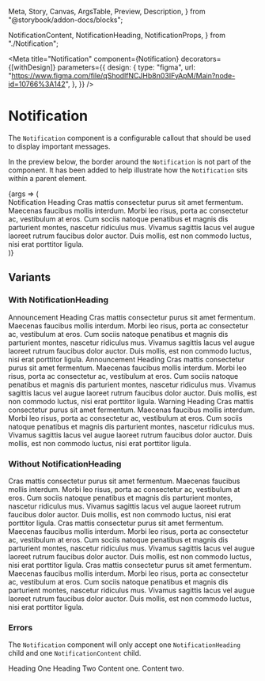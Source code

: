   Meta,
  Story,
  Canvas,
  ArgsTable,
  Preview,
  Description,
} from "@storybook/addon-docs/blocks";

  NotificationContent,
  NotificationHeading,
  NotificationProps,
} from "./Notification";

<Meta
  title="Notification"
  component={Notification}
  decorators={[withDesign]}
  parameters={{
    design: {
      type: "figma",
      url:
        "https://www.figma.com/file/qShodlfNCJHb8n03IFyApM/Main?node-id=10766%3A142",
    },
  }}
/>

# Notification

<Description of={Notification} />

The `Notification` component is a configurable callout that should be used to display important messages.

In the preview below, the border around the `Notification` is not part of the component. It has been added to help illustrate how the `Notification` sits within a parent element.

<Preview withToolbar>
  <Story
    name="Notification"
    args={{
      id: "basic-notification",
      centered: true,
      fillSpace: true,
    }}
    argTypes={{
      blockName: { table: { disable: true } },
      modifiers: { table: { disable: true } },
    }}
  >
    {args => (
      <div style={{ border: "1px solid #ccc" }}>
        <Notification {...args}>
          <NotificationHeading>Notification Heading</NotificationHeading>
          <NotificationContent>
            Cras mattis consectetur purus sit amet fermentum. Maecenas faucibus
            mollis interdum. Morbi leo risus, porta ac consectetur ac,
            vestibulum at eros. Cum sociis natoque penatibus et magnis dis
            parturient montes, nascetur ridiculus mus. Vivamus sagittis lacus
            vel augue laoreet rutrum faucibus dolor auctor. Duis mollis, est non
            commodo luctus, nisi erat porttitor ligula.
          </NotificationContent>
        </Notification>
      </div>
    )}
  </Story>
</Preview>

<ArgsTable story="Notification" />

## Variants

### With NotificationHeading

<Canvas>
  <Notification>
    <NotificationHeading>Announcement Heading</NotificationHeading>
    <NotificationContent>
      Cras mattis consectetur purus sit amet fermentum. Maecenas faucibus mollis
      interdum. Morbi leo risus, porta ac consectetur ac, vestibulum at eros.
      Cum sociis natoque penatibus et magnis dis parturient montes, nascetur
      ridiculus mus. Vivamus sagittis lacus vel augue laoreet rutrum faucibus
      dolor auctor. Duis mollis, est non commodo luctus, nisi erat porttitor
      ligula.
    </NotificationContent>
  </Notification>
</Canvas>

<Canvas>
  <Notification notificationType={NotificationTypes.Announcement}>
    <NotificationHeading>Announcement Heading</NotificationHeading>
    <NotificationContent>
      Cras mattis consectetur purus sit amet fermentum. Maecenas faucibus mollis
      interdum. Morbi leo risus, porta ac consectetur ac, vestibulum at eros.
      Cum sociis natoque penatibus et magnis dis parturient montes, nascetur
      ridiculus mus. Vivamus sagittis lacus vel augue laoreet rutrum faucibus
      dolor auctor. Duis mollis, est non commodo luctus, nisi erat porttitor
      ligula.
    </NotificationContent>
  </Notification>
</Canvas>

<Canvas>
  <Notification notificationType={NotificationTypes.Warning}>
    <NotificationHeading>Warning Heading</NotificationHeading>
    <NotificationContent>
      Cras mattis consectetur purus sit amet fermentum. Maecenas faucibus mollis
      interdum. Morbi leo risus, porta ac consectetur ac, vestibulum at eros.
      Cum sociis natoque penatibus et magnis dis parturient montes, nascetur
      ridiculus mus. Vivamus sagittis lacus vel augue laoreet rutrum faucibus
      dolor auctor. Duis mollis, est non commodo luctus, nisi erat porttitor
      ligula.
    </NotificationContent>
  </Notification>
</Canvas>

### Without NotificationHeading

<Canvas>
  <Notification>
    <NotificationContent>
      Cras mattis consectetur purus sit amet fermentum. Maecenas faucibus mollis
      interdum. Morbi leo risus, porta ac consectetur ac, vestibulum at eros.
      Cum sociis natoque penatibus et magnis dis parturient montes, nascetur
      ridiculus mus. Vivamus sagittis lacus vel augue laoreet rutrum faucibus
      dolor auctor. Duis mollis, est non commodo luctus, nisi erat porttitor
      ligula.
    </NotificationContent>
  </Notification>
</Canvas>

<Canvas>
  <Notification notificationType={NotificationTypes.Announcement}>
    <NotificationContent>
      Cras mattis consectetur purus sit amet fermentum. Maecenas faucibus mollis
      interdum. Morbi leo risus, porta ac consectetur ac, vestibulum at eros.
      Cum sociis natoque penatibus et magnis dis parturient montes, nascetur
      ridiculus mus. Vivamus sagittis lacus vel augue laoreet rutrum faucibus
      dolor auctor. Duis mollis, est non commodo luctus, nisi erat porttitor
      ligula.
    </NotificationContent>
  </Notification>
</Canvas>

<Canvas>
  <Notification notificationType={NotificationTypes.Warning}>
    <NotificationContent>
      Cras mattis consectetur purus sit amet fermentum. Maecenas faucibus mollis
      interdum. Morbi leo risus, porta ac consectetur ac, vestibulum at eros.
      Cum sociis natoque penatibus et magnis dis parturient montes, nascetur
      ridiculus mus. Vivamus sagittis lacus vel augue laoreet rutrum faucibus
      dolor auctor. Duis mollis, est non commodo luctus, nisi erat porttitor
      ligula.
    </NotificationContent>
  </Notification>
</Canvas>

### Errors

The `Notification` component will only accept one `NotificationHeading` child and one `NotificationContent` child.

<Canvas>
  <Notification>
    <NotificationHeading>Heading One</NotificationHeading>
    <NotificationHeading>Heading Two</NotificationHeading>
    <NotificationContent>Content one.</NotificationContent>
    <NotificationContent>Content two.</NotificationContent>
  </Notification>
</Canvas>
